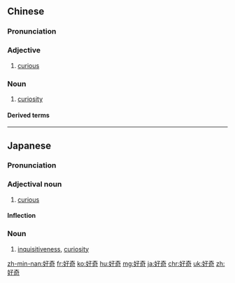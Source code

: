 ==Chinese==
{{zh-forms}}

===Pronunciation===
{{zh-pron
|m=hàoqí
|c=hou3 kei4
|mn=hòⁿ-kî
|ma=Zh-hàoqí.ogg
|cat=n,n
}}

===Adjective===
{{zh-noun}}

# [[curious]]

===Noun===
{{zh-noun}}

# [[curiosity]]

====Derived terms====
{{zh-der|好奇心}}

{{zh-cat|Intermediate}}
----
==Japanese==
{{ja-kanjitab|こう|き|yomi=o}}

===Pronunciation===
{{ja-pron|こうき|y=o}}

===Adjectival noun===
{{ja-adj|こうき|infl=na}}

# [[curious]]

====Inflection====
{{ja-na|こうき}}

===Noun===
{{ja-noun|こうき}}

#[[inquisitiveness]], [[curiosity]]

[[zh-min-nan:好奇]]
[[fr:好奇]]
[[ko:好奇]]
[[hu:好奇]]
[[mg:好奇]]
[[ja:好奇]]
[[chr:好奇]]
[[uk:好奇]]
[[zh:好奇]]